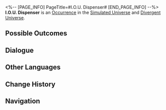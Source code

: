 <%-- [PAGE_INFO]
PageTitle=#I.O.U. Dispenser#
[END_PAGE_INFO] --%>
{{Stub}}
{{Simulated Universe Event Infobox
|id            = 10901
|title         = 
|image         = Occurrence IPC.png
|domains_su    = Unknown
|domains_swarm = Unknown
|domains_gng   = Unknown
|domains_du    = Unknown
|domains_und   = Unknown
|requirements  = 
|prev          = 
|next          = 
|characters    = 
|factions      = 
|order         = 068
|order_du      = 012
}}
'''I.O.U. Dispenser''' is an [[Divergent Universe/Occurrence|Occurrence]] in the [[Simulated Universe]] and [[Divergent Universe]].

==Possible Outcomes==
{{Possible Outcomes
|choice_1 = Directly receive the I.O.U. Dispenser's investment reward.
|result_1 = Receive "Curio: Angel-type I.O.U. Dispenser." It will be immediately destroyed thereafter.
|path_1   = Nihility
|modes_1  = swarm

|choice_2 = Claim an investment insurance policy.
|result_2 = Receive "Curio: Angel-type I.O.U. Dispenser." Receive 100 Cosmic Fragment(s).
|path_2   = Preservation
|modes_2  = swarm

|choice_3 = Demand a more "customized" investment plan.
|result_3 = You want to invest in the future...
|path_3   = Erudition
|modes_3  = gng

|choice_4 = Claim an investment insurance policy.
|result_4 = Receive "Curio: Angel-type I.O.U. Dispenser." Receive 100 Cosmic Fragment(s).
|modes_4  = und

|choice_5 = Demand a more '''customized''' investment plan.
|result_5 = Receive Curio: Angel-type I.O.U. Dispenser. Receive 1 Curio(s) related to Cosmic Fragments.
|modes_5  = du

|choice_6 = I don't need it.
|result_6 = Obtain 250 Cosmic Fragment(s).
|modes_6  = du

|choice_7 = Claim an investment insurance policy.
|result_7 = Receive "Curio: Angel-type I.O.U. Dispenser." Receive 150 Cosmic Fragment(s).
|modes_7  = du

|choice_8 = Directly receive the I.O.U. Dispenser's investment reward.
|result_8 = Receive "Curio: Angel-type I.O.U. Dispenser." It will be immediately destroyed thereafter.
|modes_8  = und

|choice_9 = I'll buy it.
|result_9 = Receive Curio: Angel-type I.O.U. Dispenser.
|modes_9  = su,swarm,gng,und

|choice_10 = You're not a reliable "investment manager."
|result_10 = The Interastral Peace Corporation is definitely not a charity!
|modes_10  = su

|choice_11 = I hate this era.
|result_11 = It makes me feel "lacking."
|modes_11  = su

|choice_12 = I don't need it.
|result_12 = Obtain 100 Cosmic Fragment(s).
|modes_12  = su,swarm,gng,und

|choice_13 = I want money.
|result_13 = Receive Curio: Angel-type I.O.U. Dispenser.
|modes_13  = su

|choice_14 = I want "love."
|result_14 = Receive Curio: Angel-type I.O.U. Dispenser.
|modes_14  = su

|choice_15 = I don't want anything. This is very nihilistic.
|result_15 = Obtain 100 Cosmic Fragment(s).
|modes_15  = su

}}
<!--
==Gameplay Notes==
* 
-->
==Dialogue==
{{Dialogue Start}}
:{{tx}}
{{Dialogue End}}

==Other Languages==
{{Other Languages
|en   = I.O.U. Dispenser
|zhs  = 谢债发行机
|zht  = 謝債發行機
|ja   = {{Rubi|謝債発行機|しゃさいはっこうき}}
|ko   = 사채발행기
|es   = Dispensador de deuda
|fr   = Accumulateur de dettes
|ru   = Распределитель займов
|th   = I.O.U. Dispenser
|vi   = Máy Nhắc Nợ
|de   = Schuldscheinspender
|id   = I.O.U. Dispenser
|pt   = Dispensador de Promissórias
}}

==Change History==
{{Change History|1.0}}

==Navigation==
{{Occurrence Navbox}}